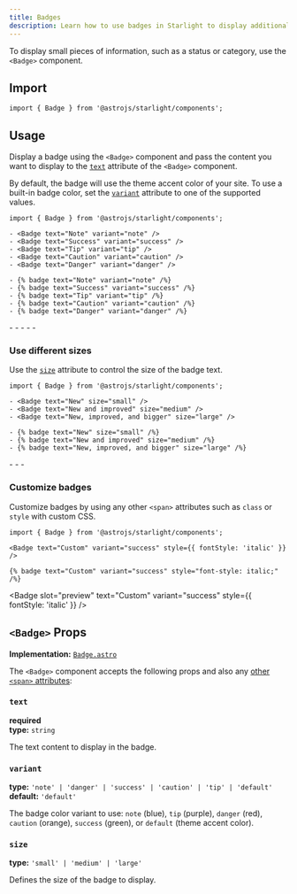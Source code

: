 ```yaml
---
title: Badges
description: Learn how to use badges in Starlight to display additional pieces of information.
---
```



To display small pieces of information, such as a status or category, use the `<Badge>` component.


<Preview>

<Badge slot="preview" text="New" />

</Preview>

## Import

```tsx
import { Badge } from '@astrojs/starlight/components';
```

## Usage

Display a badge using the `<Badge>` component and pass the content you want to display to the [`text`](#text) attribute of the `<Badge>` component.

By default, the badge will use the theme accent color of your site.
To use a built-in badge color, set the [`variant`](#variant) attribute to one of the supported values.

<Preview>

```mdx
import { Badge } from '@astrojs/starlight/components';

- <Badge text="Note" variant="note" />
- <Badge text="Success" variant="success" />
- <Badge text="Tip" variant="tip" />
- <Badge text="Caution" variant="caution" />
- <Badge text="Danger" variant="danger" />
```

<Fragment slot="markdoc">

```markdoc
- {% badge text="Note" variant="note" /%}
- {% badge text="Success" variant="success" /%}
- {% badge text="Tip" variant="tip" /%}
- {% badge text="Caution" variant="caution" /%}
- {% badge text="Danger" variant="danger" /%}
```

</Fragment>

<Fragment slot="preview">
	- <Badge text="Note" variant="note" />
	- <Badge text="Success" variant="success" />
	- <Badge text="Tip" variant="tip" />
	- <Badge text="Caution" variant="caution" />
	- <Badge text="Danger" variant="danger" />
</Fragment>

</Preview>

### Use different sizes

Use the [`size`](#size) attribute to control the size of the badge text.

<Preview>

```mdx /size="\w+"/
import { Badge } from '@astrojs/starlight/components';

- <Badge text="New" size="small" />
- <Badge text="New and improved" size="medium" />
- <Badge text="New, improved, and bigger" size="large" />
```

<Fragment slot="markdoc">

```markdoc /size="\w+"/
- {% badge text="New" size="small" /%}
- {% badge text="New and improved" size="medium" /%}
- {% badge text="New, improved, and bigger" size="large" /%}
```

</Fragment>

<Fragment slot="preview">
	- <Badge text="New" size="small" />
	- <Badge text="New and improved" size="medium" />
	- <Badge text="New, improved, and bigger" size="large" />
</Fragment>

</Preview>

### Customize badges

Customize badges by using any other `<span>` attributes such as `class` or `style` with custom CSS.

<Preview>

```mdx "style={{ fontStyle: 'italic' }}"
import { Badge } from '@astrojs/starlight/components';

<Badge text="Custom" variant="success" style={{ fontStyle: 'italic' }} />
```

<Fragment slot="markdoc">

```markdoc 'style="font-style: italic;"'
{% badge text="Custom" variant="success" style="font-style: italic;" /%}
```

</Fragment>

<Badge
	slot="preview"
	text="Custom"
	variant="success"
	style={{ fontStyle: 'italic' }}
/>

</Preview>

## `<Badge>` Props

**Implementation:** [`Badge.astro`](https://github.com/withastro/starlight/blob/main/packages/starlight/user-components/Badge.astro)

The `<Badge>` component accepts the following props and also any [other `<span>` attributes](https://developer.mozilla.org/en-US/docs/Web/HTML/Global_attributes):

### `text`

**required**  
**type:** `string`

The text content to display in the badge.

### `variant`

**type:** `'note' | 'danger' | 'success' | 'caution' | 'tip' | 'default'`  
**default:** `'default'`

The badge color variant to use: `note` (blue), `tip` (purple), `danger` (red), `caution` (orange), `success` (green), or `default` (theme accent color).

### `size`

**type:** `'small' | 'medium' | 'large'`

Defines the size of the badge to display.
